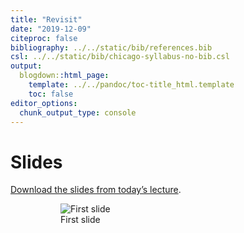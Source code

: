 ```yaml
---
title: "Revisit"
date: "2019-12-09"
citeproc: false
bibliography: ../../static/bib/references.bib
csl: ../../static/bib/chicago-syllabus-no-bib.csl
output:
  blogdown::html_page:
    template: ../../pandoc/toc-title_html.template
    toc: false
editor_options:
  chunk_output_type: console
---
```


# Slides

[Download the slides from today's lecture](/slides/GEOG5927-session5_2019-12-09.pdf).

<figure>
![First slide](/images/slides/slides_2019-12-09.png)
</figure>
